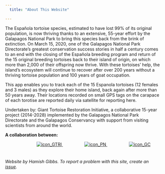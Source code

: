 ```yaml
---
  title: "About This Website"
  
---
```

  
The Española tortoise species, estimated to have lost 99% of its original population, is now thriving thanks to an extensive, 55-year effort by the Galapagos National Park to bring this species back from the brink of extinction. On March 15, 2020, one of the Galapagos National Park Directorate's  greatest conservation success stories in half a century comes to an end with the closing of the Española breeding program and return of the 15 original breeding tortoises back to their island of origin, on which more than 2,000 of their offspring now thrive. With these tortoises' help, the island’s ecosystem will continue to recover after over 200 years without a thriving tortoise population and 100 years of goat occupation. 

This app enables you to track each of the 15 Espanola tortoises (12 females and 3 males) as they explore their home island, back again after more than 50 years away.  Their locations recorded on small GPS tags on the carapace of each torotise are reported daily via satellite for reporting here.

Undertaken by: 
Giant Tortoise Restoration Initiative, a collaborative 15-year project (2014-2028) implemented by the Galapagos National Park Directorate and the Galapagos Conservancy with support from visiting scientists from around the world.

**A collaboration between:**

<div style="display: table; margin: 0 auto; padding-bottom: 25px">
  <ul class="collaborator_images" style="width: 100%; margin: 0; padding: 0;">
    <li id="icon_1" list-style-type="none" style="display: inline;">
      <a href="https://www.galapagos.org/conservation/our-work/tortoise-restoration/">
               <img alt="icon_GTRI" src="https://hamishgibbs.github.io/espanola_tortoise_release/images/icon_GTRI.png"
              style="max-width: 100; max-height: 100px; padding-left: 70px">
      </a>
    </li>
    <li id="icon_2" list-style-type="none" style="display: inline;">
      <a href="https://www.galapagos.gob.ec/en/national-park/">
               <img alt="icon_PN" src="https://hamishgibbs.github.io/espanola_tortoise_release/images/icon_PNG.png"
               style="max-width: 100; max-height: 100px; padding-left: 70px">
      </a>
    </li>
    <li id="icon_3" list-style-type="none" style="display: inline;" >
      <a href="https://www.galapagos.org/">
               <img alt="icon_GC" src="https://hamishgibbs.github.io/espanola_tortoise_release/images/icon_GC.png"
               style="max-width: 100; max-height: 100px; padding-left: 70px">
      </a>
    </li>
  </ul>
</div>
  
    
  
*Website by Hamish Gibbs. To report a problem with this site, create an [issue](https://github.com/hamishgibbs/espanola_tortoise_release/issues/new).*

